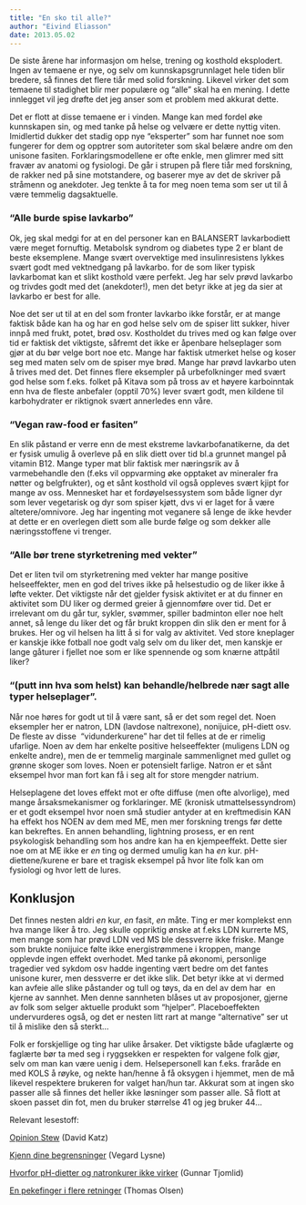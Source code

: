 ```yaml
---
title: "En sko til alle?"
author: "Eivind Eliasson"
date: 2013.05.02
---
```


De siste årene har informasjon om helse, trening og kosthold eksplodert. Ingen av temaene er nye, og selv om kunnskapsgrunnlaget hele tiden blir bredere, så finnes det flere tiår med solid forskning. Likevel virker det som temaene til stadighet blir mer populære og “alle” skal ha en mening. I dette innlegget vil jeg drøfte det jeg anser som et problem med akkurat dette.

Det er flott at disse temaene er i vinden. Mange kan med fordel øke kunnskapen sin, og med tanke på helse og velvære er dette nyttig viten. Imidlertid dukker det stadig opp nye “eksperter” som har funnet noe som fungerer for dem og opptrer som autoriteter som skal belære andre om den unisone fasiten. Forklaringsmodellene er ofte enkle, men glimrer med sitt fravær av anatomi og fysiologi. De går i strupen på flere tiår med forskning, de rakker ned på sine motstandere, og baserer mye av det de skriver på stråmenn og anekdoter. Jeg tenkte å ta for meg noen tema som ser ut til å være temmelig dagsaktuelle.

### "Alle burde spise lavkarbo"

Ok, jeg skal medgi for at en del personer kan en BALANSERT lavkarbodiett være meget fornuftig. Metabolsk syndrom og diabetes type 2 er blant de beste eksemplene. Mange svært overvektige med insulinresistens lykkes svært godt med vektnedgang på lavkarbo. for de som liker typisk lavkarbomat kan et slikt kosthold være perfekt. Jeg har selv prøvd lavkarbo og trivdes godt med det (anekdoter!), men det betyr ikke at jeg da sier at lavkarbo er best for alle.

Noe det ser ut til at en del som fronter lavkarbo ikke forstår, er at mange faktisk både kan ha og har en god helse selv om de spiser litt sukker, hiver innpå med frukt, potet, brød osv. Kostholdet du trives med og kan følge over tid er faktisk det viktigste, såfremt det ikke er åpenbare helseplager som gjør at du bør velge bort noe etc. Mange har faktisk utmerket helse og koser seg med maten selv om de spiser mye brød. Mange har prøvd lavkarbo uten å trives med det. Det finnes flere eksempler på urbefolkninger med svært god helse som f.eks. folket på Kitava som på tross av et høyere karboinntak enn hva de fleste anbefaler (opptil 70%) lever svært godt, men kildene til karbohydrater er riktignok svært annerledes enn våre.

### "Vegan raw-food er fasiten”

En slik påstand er verre enn de mest ekstreme lavkarbofanatikerne, da det er fysisk umulig å overleve på en slik diett over tid bl.a grunnet mangel på vitamin B12. Mange typer mat blir faktisk mer næringsrik av å varmebehandle den (f.eks vil oppvarming øke opptaket av mineraler fra nøtter og belgfrukter), og et sånt kosthold vil også oppleves svært kjipt for mange av oss. Mennesket har et fordøyelsessystem som både ligner dyr som lever vegetarisk og dyr som spiser kjøtt, dvs vi er laget for å være altetere/omnivore. Jeg har ingenting mot veganere så lenge de ikke hevder at dette er en overlegen diett som alle burde følge og som dekker alle næringsstoffene vi trenger.

### “Alle bør trene styrketrening med vekter”

Det er liten tvil om styrketrening med vekter har mange positive helseeffekter, men en god del trives ikke på helsestudio og de liker ikke å løfte vekter. Det viktigste når det gjelder fysisk aktivitet er at du finner en aktivitet som DU liker og dermed greier å gjennomføre over tid. Det er irrelevant om du går tur, sykler, svømmer, spiller badminton eller noe helt annet, så lenge du liker det og får brukt kroppen din slik den er ment for å brukes. Her og vil helsen ha litt å si for valg av aktivitet. Ved store kneplager er kanskje ikke fotball noe godt valg selv om du liker det, men kanskje er lange gåturer i fjellet noe som er like spennende og som knærne attpåtil liker?

### "(putt inn hva som helst) kan behandle/helbrede nær sagt alle typer helseplager”.

Når noe høres for godt ut til å være sant, så er det som regel det. Noen eksempler her er natron, LDN (lavdose naltrexone), nonijuice, pH-diett osv. De fleste av disse  “vidunderkurene” har det til felles at de er rimelig ufarlige. Noen av dem har enkelte positive helseeffekter (muligens LDN og enkelte andre), men de er temmelig marginale sammenlignet med gullet og grønne skoger som loves. Noen er potensielt farlige. Natron er et sånt eksempel hvor man fort kan få i seg alt for store mengder natrium.

Helseplagene det loves effekt mot er ofte diffuse (men ofte alvorlige), med mange årsaksmekanismer og forklaringer. ME (kronisk utmattelsessyndrom) er et godt eksempel hvor noen små studier antyder at en kreftmedisin KAN ha effekt hos NOEN av dem med ME, men mer forskning trengs før dette kan bekreftes. En annen behandling, lightning prosess, er en rent psykologisk behandling som hos andre kan ha en kjempeeffekt. Dette sier noe om at ME ikke er *en* ting og dermed umulig kan ha *en* kur. pH-diettene/kurene er bare et tragisk eksempel på hvor lite folk kan om fysiologi og hvor lett de lures.

## Konklusjon

Det finnes nesten aldri *en* kur, *en* fasit, *en* måte. Ting er mer komplekst enn hva mange liker å tro. Jeg skulle oppriktig ønske at f.eks LDN kurrerte MS, men mange som har prøvd LDN ved MS ble dessverre ikke friske. Mange som brukte nonijuice følte ikke energistrømmene i kroppen, mange opplevde ingen effekt overhodet. Med tanke på økonomi, personlige tragedier ved sykdom osv hadde ingenting vært bedre om det fantes unisone kurer, men dessverre er det ikke slik. Det betyr ikke at vi dermed kan avfeie alle slike påstander og tull og tøys, da en del av dem har  en kjerne av sannhet. Men denne sannheten blåses ut av proposjoner, gjerne av folk som selger aktuelle produkt som “hjelper”. Placeboeffekten undervurderes også, og det er nesten litt rart at mange “alternative” ser ut til å mislike den så sterkt…

Folk er forskjellige og ting har ulike årsaker. Det viktigste både ufaglærte og faglærte bør ta med seg i ryggsekken er respekten for valgene folk gjør, selv om man kan være uenig i dem. Helsepersonell kan f.eks. fraråde en med KOLS å røyke, og nekte han/henne å få oksygen i hjemmet, men de må likevel respektere brukeren for valget han/hun tar. Akkurat som at ingen sko passer alle så finnes det heller ikke løsninger som passer alle. Så flott at skoen passet din fot, men du bruker størrelse 41 og jeg bruker 44…

Relevant lesestoff:

[Opinion Stew](http://www.huffingtonpost.com/david-katz-md/nutrition-advice_b_3061646.html) (David Katz)

[Kjenn dine begrensninger](kildekritikk/radgiver-begrensninger.qmd) (Vegard Lysne)

[Hvorfor pH-dietter og natronkurer ikke virker](http://tjomlid.com/2013/04/12/hvorfor-ph-dietter-og-natronkurer-ikke-virker/) (Gunnar Tjomlid)

[En pekefinger i flere retninger](pekefinger.qmd) (Thomas Olsen)

